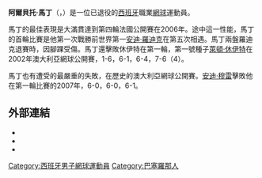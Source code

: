 {{Roughtranslation}}
{{noteTA
|G1=Tennis
|1=zh-hans:澳大利亚;zh-hk:澳洲;zh-tw:澳洲;
|2=zh-hans:温布尔登;zh-hk:溫布頓;zh-tw:溫布頓;
|3=zh-hans:戴维斯杯;zh-hk:台維斯盃;zh-tw:台維斯盃;
|4=zh-hans:桑普拉斯;zh-hk:森柏斯;zh-tw:山普拉斯;
|5=zh-hans:红土;zh-hk:泥地;zh-tw:紅土;
|6=zh-hans:澳大利亚;zh-hk:澳洲;zh-tw:澳洲;
|7=zh-hans:四份之一决赛;zh-hk:八強;zh-tw:八強;
|8=zh-hans:半决赛;zh-hk:準決賽;zh-tw:四強;
}}
{{Infobox 网球
|姓名=Alberto Martín
|照片=Alberto Martín at the 2009 Wimbledon Championships 01.jpg
|国籍={{flagicon|ESP}}[[西班牙|西班牙]]
|生年=1978年
|生日=8月20日
|出生地=[[西班牙|西班牙]] [[巴塞隆納|巴塞隆納]]
|居住地=西班牙 巴塞隆納
|身高=175
|体重=74
|持拍手=右
|反拍=單手
|转职业年=1995
|球拍=
|球衣=
|球鞋=
|单打最高排名=7 (1994年11月14日)
|双打最高排名=55 (1997年10月6日)
|现单打排名=2001退役
|现双打排名=2001退役
|单打冠军头衔=3
|双打冠军头衔=3
|职业战绩=
|奖金=$3,552,638[[美元|美元]]
|澳网最好成绩=第三輪（2002、2003）
|法网最好成绩=第四輪（2006）
|温网最好成绩=第三輪（1999）
|美网最好成绩=第三輪（2003）
|大满贯个数=
|奥运会最好成绩=
}}
'''阿爾貝托·馬丁'''（{{lang|en|'''Alberto Martín'''}}，{{bd|1978年|8月20日|catIdx=Alberto Martín}}）是一位已退役的[[西班牙|西班牙]]職業[[網球|網球]]運動員。

馬丁的最佳表現是大滿貫達到第四輪法國公開賽在2006年。途中這一性能，馬丁的首輪比賽是他第一次戰勝前世界第一[[安迪·羅迪克|安迪·羅迪克]]在第五次相遇。馬丁兩盤羅迪克退賽時，因腳踝受傷。馬丁還擊敗休伊特在第一輪，第一號種子[[萊頓·休伊特|萊頓·休伊特]]在2002年澳大利亞網球公開賽，1-6，6-1，6-4，7-6（4）。

馬丁也有遭受的最嚴重的失敗，在歷史的澳大利亞網球公開賽。[[安迪·穆雷|安迪·穆雷]]擊敗他在第一輪比賽的2007年，6-0，6-0，6-1。

==外部連結==
* {{ATP|M590}}
* {{ITF Profile|id=10008087}}
* {{DavisCupplayerlink|10008087}}

{{西班牙人物小作品}}
{{網球運動員小作品}}

{{Authority control}}
{{DEFAULTSORT:Martin, Alberto}}
[[Category:西班牙男子網球運動員|Category:西班牙男子網球運動員]]
[[Category:巴塞羅那人|Category:巴塞羅那人]]